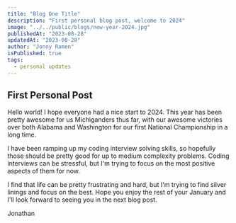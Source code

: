 ```yaml
---
title: "Blog One Title"
description: "First personal blog post, welcome to 2024"
image: "../../public/blogs/new-year-2024.jpg"
publishedAt: "2023-08-28"
updatedAt: "2023-08-28"
author: "Jonny Ramen"
isPublished: true
tags:
  - personal updates
---
```


## First Personal Post

Hello world! I hope everyone had a nice start to 2024.
This year has been pretty awesome for us Michiganders thus far, with our awesome victories
over both Alabama and Washington for our first National Championship in a long time.

I have been ramping up my coding interview solving skills, so hopefully those should be
pretty good for up to medium complexity problems. Coding interviews can be stressful, but
I'm trying to focus on the most positive aspects of them for now.

I find that life can be pretty frustrating and hard, but I'm trying to find silver linings
and focus on the best. Hope you enjoy the rest of your January and I'll look forward to
seeing you in the next blog post.

Jonathan
